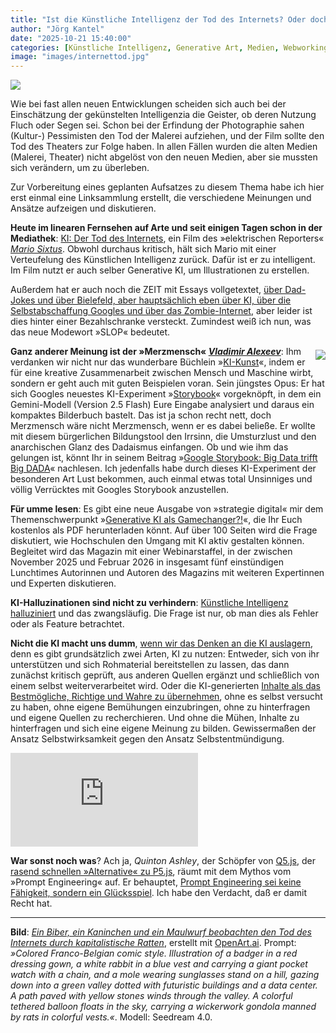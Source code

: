 ```yaml
---
title: "Ist die Künstliche Intelligenz der Tod des Internets? Oder doch nicht? Eine Linksammlung"
author: "Jörg Kantel"
date: "2025-10-21 15:40:00"
categories: [Künstliche Intelligenz, Generative Art, Medien, Webworking]
image: "images/internettod.jpg"
---
```


[![](images/internettod-b.jpg)](https://www.flickr.com/photos/schockwellenreiter/54869747915/)

Wie bei fast allen neuen Entwicklungen scheiden sich auch bei der Einschätzung der gekünstelten Intelligenzia die Geister, ob deren Nutzung Fluch oder Segen sei. Schon bei der Erfindung der Photographie sahen (Kultur-) Pessimisten den Tod der Malerei aufziehen, und der Film sollte den Tod des Theaters zur Folge haben. In allen Fällen wurden die alten Medien (Malerei, Theater) nicht abgelöst von den neuen Medien, aber sie mussten sich verändern, um zu überleben.

Zur Vorbereitung eines geplanten Aufsatzes zu diesem Thema habe ich hier erst einmal eine Linksammlung erstellt, die verschiedene Meinungen und Ansätze aufzeigen und diskutieren.

**Heute im linearen Fernsehen auf Arte und seit einigen Tagen schon in der Mediathek**: [KI: Der Tod des Internets](https://www.arte.tv/de/videos/122187-000-A/ki-der-tod-des-internets/), ein Film des »elektrischen Reporters« *[Mario Sixtus](https://de.wikipedia.org/wiki/Mario_Sixtus)*. Obwohl durchaus kritisch, hält sich Mario mit einer Verteufelung des Künstlichen Intelligenz zurück. Dafür ist er zu intelligent. Im Film nutzt er auch selber Generative KI, um Illustrationen zu erstellen.

Außerdem hat er auch noch die ZEIT mit Essays vollgetextet, [über Dad-Jokes und über Bielefeld, aber hauptsächlich eben über KI, über die Selbstabschaffung Googles und über das Zombie-Internet](https://www.zeit.de/digital/2025-10/dead-internet-theory-ai-slop-content-verschwoerungstheorie/komplettansicht), aber leider ist dies hinter einer Bezahlschranke versteckt. Zumindest weiß ich nun, was das neue Modewort »SLOP« bedeutet.

<div style="float: right; margin-left: 12px; margin-top: 6px;">[![](images/kikunst.jpg)](https://www.wagenbach.de/buecher/titel/ki-kunst.html)</div>

**Ganz anderer Meinung ist der »Merzmensch« *[Vladimir Alexeev](https://merzmensch.com/)***: Ihm verdanken wir nicht nur das wunderbare Büchlein »[KI-Kunst](https://medium.com/intermerz/mein-buch-ki-kunst-1e2eedad4bed)«, indem er für eine kreative Zusammenarbeit zwischen Mensch und Maschine wirbt, sondern er geht auch mit guten Beispielen voran. Sein jüngstes Opus: Er hat sich Googles neuestes KI-Experiment »[Storybook](https://gemini.google.com/gem/storybook)« vorgeknöpft, in dem ein Gemini-Modell (Version 2.5 Flash) Eure Eingabe analysiert und daraus ein kompaktes Bilderbuch bastelt. Das ist ja schon recht nett, doch Merzmensch wäre nicht Merzmensch, wenn er es dabei beließe. Er wollte mit diesem bürgerlichen Bildungstool den Irrsinn, die Umsturzlust und den anarchischen Glanz des Dadaismus einfangen. Ob und wie ihm das gelungen ist, könnt Ihr in seinem Beitrag »[Google Storybook: Big Data trifft Big DADA](https://medium.com/intermerz/google-storybook-big-data-trifft-big-dada-25a434e530f4)« nachlesen. Ich jedenfalls habe durch dieses KI-Experiment der besonderen Art Lust bekommen, auch einmal etwas total Unsinniges und völlig Verrücktes mit Googles Storybook anzustellen.

**Für umme lesen**: Es gibt eine neue Ausgabe von »strategie digital« mir dem Themenschwerpunkt »[Generative KI als Gamechanger?!](https://hochschulforumdigitalisierung.de/news/neue-ausgabe-von-strategie-digital-themenschwerpunkt-generative-ki/)«, die Ihr Euch kostenlos als PDF herunterladen könnt. Auf über 100 Seiten wird die Frage diskutiert, wie Hochschulen den Umgang mit KI aktiv gestalten können. Begleitet wird das Magazin mit einer Webinarstaffel, in der zwischen November 2025 und Februar 2026 in insgesamt fünf einstündigen Lunchtimes Autorinnen und Autoren des Magazins mit weiteren Expertinnen und Experten diskutieren.

**KI-Halluzinationen sind nicht zu verhindern**: [Künstliche Intelligenz halluziniert](https://www.telepolis.de/features/KI-Halluzinationen-Mathematisch-unvermeidbar-10669149.html?seite=all) und das zwangsläufig. Die Frage ist nur, ob man dies als Fehler oder als Feature betrachtet.

**Nicht die KI macht uns dumm**, [wenn wir das Denken an die KI auslagern](https://taz.de/Kuenstliche-Intelligenz/!6110053//), denn es gibt grundsätzlich zwei Arten, KI zu nutzen: Entweder, sich von ihr unterstützen und sich Rohmaterial bereitstellen zu lassen, das dann zunächst kritisch geprüft, aus anderen Quellen ergänzt und schließlich von einem selbst weiterverarbeitet wird. Oder die KI-generierten [Inhalte als das Bestmögliche, Richtige und Wahre zu übernehmen](https://taz.de/Die-KI-als-freundlicher-Zensor/!6103971/), ohne es selbst versucht zu haben, ohne eigene Bemühungen einzubringen, ohne zu hinterfragen und eigene Quellen zu recherchieren. Und ohne die Mühen, Inhalte zu hinterfragen und sich eine eigene Meinung zu bilden. Gewissermaßen der Ansatz Selbstwirksamkeit gegen den Ansatz Selbstentmündigung.

<iframe class="if16_9" src="https://www.youtube.com/embed/0ZUkQF6boNg?si=eHNhU7gfbnn_qohc" title="YouTube video player" frameborder="0" allow="accelerometer; autoplay; clipboard-write; encrypted-media; gyroscope; picture-in-picture; web-share" referrerpolicy="strict-origin-when-cross-origin" allowfullscreen></iframe>

**War sonst noch was**? Ach ja, *Quinton Ashley*, der Schöpfer von [Q5.js](https://kantel.github.io/posts/2024061902_q5js/), der [rasend schnellen »Alternative« zu P5.js](https://kantel.github.io/posts/2025052601_q5js_updates/), räumt mit dem Mythos vom »Prompt Engineering« auf. Er behauptet, [Prompt Engineering sei keine Fähigkeit, sondern ein Glücksspiel](https://q5js.substack.com/p/ai-prompt-engineering-is-not-a-skill). Ich habe den Verdacht, daß er damit Recht hat.

---

**Bild**: *[Ein Biber, ein Kaninchen und ein Maulwurf beobachten den Tod des Internets durch kapitalistische Ratten](https://www.flickr.com/photos/schockwellenreiter/54869747915/)*, erstellt mit [OpenArt.ai](https://openart.ai/home). Prompt: *»Colored Franco-Belgian comic style. Illustration of a badger in a red dressing gown, a white rabbit in a blue vest and carrying a giant pocket watch with a chain, and a mole wearing sunglasses stand on a hill, gazing down into a green valley dotted with futuristic buildings and a data center. A path paved with yellow stones winds through the valley. A colorful tethered balloon floats in the sky, carrying a wickerwork gondola manned by rats in colorful vests.«*. Modell: Seedream&nbsp;4.0.